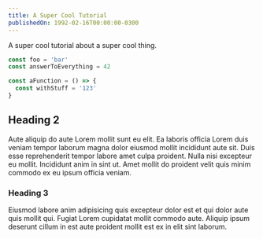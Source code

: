 ```yaml
---
title: A Super Cool Tutorial
publishedOn: 1992-02-16T00:00:00-0300
---
```


A super cool tutorial about a super cool thing.

```js highlight=1,4-6
const foo = 'bar'
const answerToEverything = 42

const aFunction = () => {
  const withStuff = '123'
}
```

## Heading 2

Aute aliquip do aute Lorem mollit sunt eu elit. Ea laboris officia Lorem duis veniam tempor laborum magna dolor eiusmod mollit incididunt aute sit. Duis esse reprehenderit tempor labore amet culpa proident. Nulla nisi excepteur eu mollit. Incididunt anim in sint ut. Amet mollit do proident velit quis minim commodo ex eu ipsum officia veniam.

### Heading 3

Eiusmod labore anim adipisicing quis excepteur dolor est et qui dolor aute quis mollit qui. Fugiat Lorem cupidatat mollit commodo aute. Aliquip ipsum deserunt cillum in est aute proident mollit est ex in elit sint laborum.
